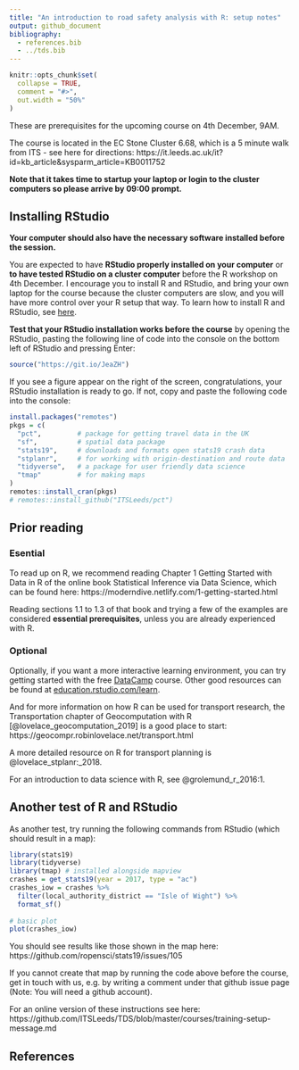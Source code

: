 ```yaml
---
title: "An introduction to road safety analysis with R: setup notes"
output: github_document
bibliography: 
  - references.bib
  - ../tds.bib
---
```


```r
knitr::opts_chunk$set(
  collapse = TRUE,
  comment = "#>",
  out.width = "50%"
)
```

These are prerequisites for the upcoming course on 4th December, 9AM.

The course is located in the EC Stone Cluster 6.68, which is a 5 minute walk from ITS - see here for directions: https://it.leeds.ac.uk/it?id=kb_article&sysparm_article=KB0011752

**Note that it takes time to startup your laptop or login to the cluster computers so please arrive by 09:00 prompt.**


## Installing RStudio

**Your computer should also have the necessary software installed before the session.**

You are expected to have **RStudio properly installed on your computer** or **to have tested RStudio on a cluster computer** before the R workshop on 4th December.
I encourage you to install R and RStudio, and bring your own laptop for the course because the cluster computers are slow, and you will have more control over your R setup that way.
To learn how to install R and RStudio, see [here](https://courses.edx.org/courses/UTAustinX/UT.7.01x/3T2014/56c5437b88fa43cf828bff5371c6a924/). 

**Test that your RStudio installation works before the course**  by opening the RStudio, pasting the following line of code into the console on the bottom left of RStudio and pressing Enter:

```r
source("https://git.io/JeaZH")
```

If you see a figure appear on the right of the screen, congratulations, your RStudio installation is ready to go. 
If not, copy and paste the following code into the console:

```r
install.packages("remotes")
pkgs = c(
  "pct",         # package for getting travel data in the UK
  "sf",          # spatial data package
  "stats19",     # downloads and formats open stats19 crash data
  "stplanr",     # for working with origin-destination and route data
  "tidyverse",   # a package for user friendly data science
  "tmap"         # for making maps
)
remotes::install_cran(pkgs)
# remotes::install_github("ITSLeeds/pct")
```

## Prior reading

### Esential

To read up on R, we recommend reading Chapter 1 Getting Started with Data in R of the online book Statistical Inference via Data Science, which can be found here: https://moderndive.netlify.com/1-getting-started.html

Reading sections 1.1 to 1.3 of that book and trying a few of the examples are considered **essential prerequisites**, unless you are already experienced with R.

### Optional

Optionally, if you want a more interactive learning environment, you can try getting started with the free [DataCamp](https://www.datacamp.com/courses/free-introduction-to-r) course.
Other good resources can be found at [education.rstudio.com/learn](https://education.rstudio.com/learn/beginner/).

And for more information on how R can be used for transport research, the Transportation chapter of Geocomputation with R [@lovelace_geocomputation_2019] is a good place to start: https://geocompr.robinlovelace.net/transport.html

A more detailed resource on R for transport planning is @lovelace_stplanr:_2018.

For an introduction to data science with R, see @grolemund_r_2016:1.

## Another test of R and RStudio

As another test, try running the following commands from RStudio (which should result in a map):

 <!-- method for helping people set up their computers. Type this single line into the console and follow the instructions.  -->

```r
library(stats19)
library(tidyverse)
library(tmap) # installed alongside mapview
crashes = get_stats19(year = 2017, type = "ac")
crashes_iow = crashes %>% 
  filter(local_authority_district == "Isle of Wight") %>% 
  format_sf()
  
# basic plot
plot(crashes_iow)
```

You should see results like those shown in the map here: https://github.com/ropensci/stats19/issues/105

If you cannot create that map by running the code above before the course, get in touch with us, e.g. by writing a comment under that github issue page (Note: You will need a github account). 

For an online version of these instructions see here: https://github.com/ITSLeeds/TDS/blob/master/courses/training-setup-message.md


## References


